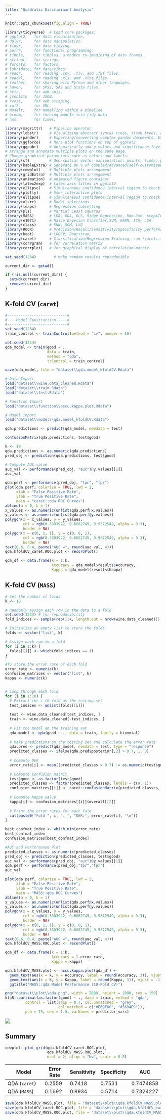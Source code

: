 ```yaml
---
title: "Quadratic Discriminant Analysis"
---
```


```r
knitr::opts_chunk$set(fig.align = TRUE)

library(tidyverse)  # Load core packages: 
# ggplot2,   for data visualization.
# dplyr,     for data manipulation.
# tidyr,     for data tidying.
# purrr,     for functional programming.
# tibble,    for tibbles, a modern re-imagining of data frames.
# stringr,   for strings.
# forcats,   for factors.
# lubridate, for date/times.
# readr,     for reading .csv, .tsv, and .fwf files.
# readxl,    for reading .xls, and .xlxs files.
# feather,   for sharing with Python and other languages.
# haven,     for SPSS, SAS and Stata files.
# httr,      for web apis.
# jsonlite   for JSON.
# rvest,     for web scraping.
# xml2,      for XML.
# modelr,    for modelling within a pipeline
# broom,     for turning models into tidy data
# hms,       for times.

library(magrittr)   # Pipeline operator
library(lobstr)     # Visualizing abstract syntax trees, stack trees, and object sizes
library(pander)     # Exporting/converting complex pandoc documents, EX: df to Pandoc table
library(ggforce)    # More plot functions on top of ggplot2
library(ggpubr)     # Automatically add p-values and significance levels  plots. 
# Arrange and annotate multiple plots on the same page. 
# Change graphical parameters such as colors and labels.
library(sf)         # Geo-spatial vector manipulation: points, lines, polygons
library(kableExtra) # Generate 90 % of complex/advanced/self-customized/beautiful tables
library(cowplot)    # Multiple plots arrangement
library(gridExtra)  # Multiple plots arrangement
library(animation)  # Animated figure container
library(latex2exp)  # Latex axis titles in ggplot2
library(ellipse)    # Simultaneous confidence interval region to check C.I. of 2 slope parameters
library(plotly)     # User interactive plots
library(ellipse)    # Simultaneous confidence interval region to check C.I. of 2 regressors
library(olsrr)      # Model selections 
library(leaps)      # Regression subsetting 
library(pls)        # Partial Least squares
library(MASS)       # LDA, QDA, OLS, Ridge Regression, Box-Cox, stepAIC, etc,.
library(e1071)      # Naive Bayesian Classfier,SVM, GKNN, ICA, LCA
library(class)      # KNN, SOM, LVQ
library(ROCR)       # Precision/Recall/Sensitivity/Specificity performance plot 
library(boot)       # LOOCV, Bootstrap,
library(caret)      # Classification/Regression Training, run ?caret::trainControl
library(corrgram)   # for correlation matrix
library(corrplot)   # for graphical display of correlation matrix

set.seed(1234)        # make random results reproducible

current_dir <- getwd()

if (!is.null(current_dir)) {
  setwd(current_dir)
  remove(current_dir)
}
```


## K-fold CV (`caret`)
```r
#---------------------------#
#----Model Construction-----#
#---------------------------#
set.seed(1234)
train_control <- trainControl(method = "cv", number = 10)

set.seed(1234)
qda_model <- train(good ~ ., 
                   data = train, 
                   method = "qda", 
                   trControl = train_control)

save(qda_model, file = "dataset\\qda.model_kfoldCV.Rdata")
```

```r
# Data Import
load("dataset\\wine.data_cleaned.Rdata")
load("dataset\\train.Rdata")
load("dataset\\test.Rdata")

# Function Import
load("dataset\\function\\accu.kappa.plot.Rdata")

# Model import
load("dataset\\model\\qda.model_kfoldCV.Rdata")

qda.predictions <- predict(qda_model, newdata = test)

confusionMatrix(qda.predictions, test$good)

k <- 10
qda.predictions <- as.numeric(qda.predictions)
pred_obj <- prediction(qda.predictions, test$good)

# Compute AUC value
auc_val <- performance(pred_obj, "auc")@y.values[[1]]
auc_val

qda.perf <- performance(pred_obj, "tpr", "fpr")
plot(qda.perf, colorize = TRUE, lwd = 2,
     xlab = "False Positive Rate", 
     ylab = "True Positive Rate",
     main = "caret::qda ROC Curves")
abline(a = 0, b = 1)
x_values <- as.numeric(unlist(qda.perf@x.values))
y_values <- as.numeric(unlist(qda.perf@y.values))
polygon(x = x_values, y = y_values, 
        col = rgb(0.3803922, 0.6862745, 0.9372549, alpha = 0.3),
        border = NA)
polygon(x = c(0, 1, 1), y = c(0, 0, 1), 
        col = rgb(0.3803922, 0.6862745, 0.9372549, alpha = 0.3),
        border = NA)
text(0.6, 0.4, paste("AUC =", round(auc_val, 4)))
qda.kfoldCV_caret.ROC.plot <- recordPlot()

qda_df <- data.frame(k = 1:k,
                     Accuracy = qda_model$results$Accuracy,
                     Kappa = qda_model$results$Kappa)
```

## K-fold CV (`MASS`)
```r
# Set the number of folds
k <- 10

# Randomly assign each row in the data to a fold
set.seed(1234) # for reproducibility
fold_indices <- sample(rep(1:k, length.out = nrow(wine.data_cleaned)))

# Initialize an empty list to store the folds
folds <- vector("list", k)

# Assign each row to a fold
for (i in 1:k) {
  folds[[i]] <- which(fold_indices == i)
}

#To store the error rate of each fold
error_rate <- numeric(k)
confusion_matrices <- vector("list", k)
kappa <- numeric(k)


# Loop through each fold
for (i in 1:10) {
  # Extract the i-th fold as the testing set
  test_indices <- unlist(folds[[i]])
  
  test <- wine.data_cleaned[test_indices, ]
  train <- wine.data_cleaned[-test_indices, ]
  
  # Fit the model on the training set
  qda_model <- qda(good ~ ., data = train, family = binomial)
  
  # Make predictions on the testing set and calculate the error rate
  qda.pred <- predict(qda_model, newdata = test, type = "response")
  predicted_classes <- ifelse(qda.pred$posterior[,2] > 0.7, 1, 0)
  
  # Compute OER
  error_rate[i] <- mean((predicted_classes > 0.7) != as.numeric(test$good))
  
  # Compute confusion matrix
  test$good <- as.factor(test$good)
  predicted_classes <- factor(predicted_classes, levels = c(0, 1))
  confusion_matrices[[i]] <- caret::confusionMatrix(predicted_classes, test$good)
  
  # Compute Kappa value
  kappa[i] <- confusion_matrices[[i]]$overall[[2]]
  
  # Print the error rates for each fold
  cat(paste0("Fold ", i, ": ", "OER:", error_rate[i], "\n"))
}

best_confmat_index <- which.min(error_rate)
best_confmat_index
confusion_matrices[best_confmat_index]

#AUC and Performance Plot
predicted_classes <- as.numeric(predicted_classes)
pred_obj <- prediction(predicted_classes, test$good)
auc_val <- performance(pred_obj, "auc")@y.values[[1]]
qda.perf <- performance(pred_obj,"tpr","fpr")
auc_val

plot(qda.perf, colorize = TRUE, lwd = 2,
     xlab = "False Positive Rate", 
     ylab = "True Positive Rate",
     main = "MASS::qda ROC Curves")
abline(a = 0, b = 1)
x_values <- as.numeric(unlist(qda.perf@x.values))
y_values <- as.numeric(unlist(qda.perf@y.values))
polygon(x = x_values, y = y_values, 
        col = rgb(0.3803922, 0.6862745, 0.9372549, alpha = 0.3),
        border = NA)
polygon(x = c(0, 1, 1), y = c(0, 0, 1), 
        col = rgb(0.3803922, 0.6862745, 0.9372549, alpha = 0.3),
        border = NA)
text(0.6, 0.4, paste("AUC =", round(auc_val, 4)))
qda.kfoldCV_MASS.ROC.plot <- recordPlot()

qda_df <- data.frame(k = 1:k,
                     Accuracy = 1-error_rate, 
                     Kappa = kappa)

qda.kfoldCV_MASS.plot <- accu.kappa.plot(qda_df) + 
  geom_text(aes(x = k, y = Accuracy, label = round(Accuracy, 3)), vjust = -1) +
  geom_text(aes(x = k, y = Kappa, label = round(Kappa, 3)), vjust = -1) +
  ggtitle("MASS::qda Model Performance (10-Fold CV)")
```

```r
png("dataset\\plot\\qda.png", width = 2000, height = 2000, res = 150)
klaR::partimat(as.factor(good) ~ ., data = train, method = "qda", 
         control = list(adip = 0.7, col.unmatched = "grey", 
                        col.matched = c("#E69F00", "#56B4E9")), 
         pch = 19, cex = 1.5, varNames = predictor_vars)
```
![](dataset/plot/qda.png)


## Summary
```r
cowplot::plot_grid(qda.kfoldCV_caret.ROC.plot,
                   qda.kfoldCV_MASS.ROC.plot,
                   ncol = 2, align = "hv", scale = 0.8)
```

| Model | Error Rate | Sensitivity | Specificity | AUC       |
| ----------------- | ---------- | ----------- | ----------- | --------- |
| QDA (`caret`)     | 0.2559     | 0.7418      | 0.7531      | 0.7474858 |
| QDA (`MASS`)      | 0.1692     | 0.8934      | 0.5714      | 0.7324227 |


```r
save(qda.kfoldCV_MASS.plot, file = "dataset\\plot\\qda.kfoldCV_MASS.plot.Rdata")
save(qda.kfoldCV_caret.ROC.plot, file = "dataset\\plot\\qda.kfoldCV_caret.ROC.plot.Rdata")
save(qda.kfoldCV_MASS.ROC.plot, file = "dataset\\plot\\qda.kfoldCV_MASS.ROC.plot.Rdata")
```

